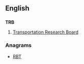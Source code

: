 ==English==

==={{initialism-old|en}}===
'''TRB'''
# {{US}} [[Transportation Research Board]]

===Anagrams===
* [[RBT#English|RBT]]